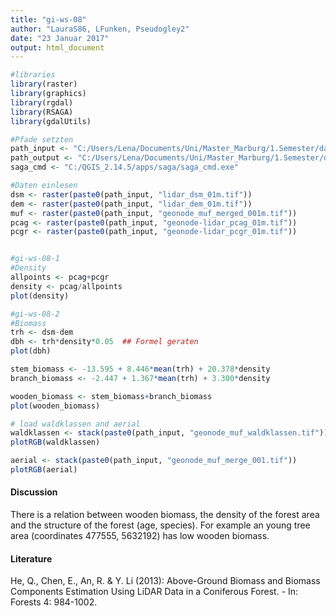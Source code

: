 ```yaml
---
title: "gi-ws-08"
author: "LauraS86, LFunken, Pseudogley2"
date: "23 Januar 2017"
output: html_document
---
```


```r
#libraries
library(raster)
library(graphics)
library(rgdal)
library(RSAGA)
library(gdalUtils)

#Pfade setzten
path_input <- "C:/Users/Lena/Documents/Uni/Master_Marburg/1.Semester/data/gis/input/"
path_output <- "C:/Users/Lena/Documents/Uni/Master_Marburg/1.Semester/data/gis/output/"
saga_cmd <- "C:/QGIS_2.14.5/apps/saga/saga_cmd.exe"

#Daten einlesen 
dsm <- raster(paste0(path_input, "lidar_dsm_01m.tif"))
dem <- raster(paste0(path_input, "lidar_dem_01m.tif"))
muf <- raster(paste0(path_input, "geonode_muf_merged_001m.tif"))
pcag <- raster(paste0(path_input, "geonode-lidar_pcag_01m.tif"))
pcgr <- raster(paste0(path_input, "geonode-lidar_pcgr_01m.tif"))


#gi-ws-08-1
#Density
allpoints <- pcag+pcgr
density <- pcag/allpoints
plot(density)
```

```r
#gi-ws-08-2
#Biomass
trh <- dsm-dem
dbh <- trh*density*0.05  ## Formel geraten
plot(dbh)

stem_biomass <- -13.595 + 8.446*mean(trh) + 20.378*density
branch_biomass <- -2.447 + 1.367*mean(trh) + 3.300*density

wooden_biomass <- stem_biomass+branch_biomass
plot(wooden_biomass)

# load waldklassen and aerial
waldklassen <- stack(paste0(path_input, "geonode_muf_waldklassen.tif"))
plotRGB(waldklassen)

aerial <- stack(paste0(path_input, "geonode_muf_merge_001.tif"))
plotRGB(aerial)
```

#### Discussion
There is a relation between wooden biomass, the density of the forest area and the structure of the forest (age, species).
For example an young tree area (coordinates 477555, 5632192) has low wooden biomass.


#### Literature
He, Q., Chen, E., An, R. & Y. Li (2013): Above-Ground Biomass and Biomass Components Estimation Using LiDAR Data in a Coniferous Forest. - In: Forests 4: 984-1002.
